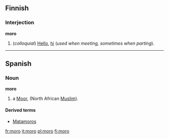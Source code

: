 ==Finnish==

===Interjection===
'''moro'''

# (''colloquial'') [[Hello]], [[hi]] (''used when meeting, sometimes when parting'').

----

== Spanish ==
=== Noun ===
'''moro'''

# a [[Moor]], (North African [[Muslim]]).

====Derived terms====
*[[Matamoros]]
[[fr:moro]]
[[it:moro]]
[[pl:moro]]
[[fi:moro]]